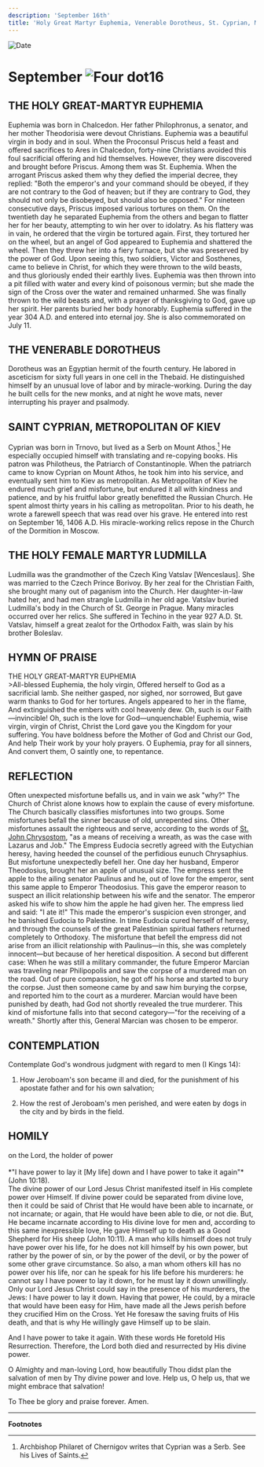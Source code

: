 ```yaml
---
description: 'September 16th'
title: 'Holy Great Martyr Euphemia, Venerable Dorotheus, St. Cyprian, Metropolitan of Kiev, Holy Martyr Ludmilla'
---
```


<RunningHead />
<Image src="/title-imprint.png" height={68} width={50} alt="Date" className="title-imprint"/>

# <div id="date">September <Image className="four-dot" src="/four-dot.png" height={15} width={15} alt="Four dot" />16</div>

## THE HOLY GREAT-MARTYR EUPHEMIA

Euphemia was born in Chalcedon. Her father Philophronus, a senator, and her mother Theodorisia were devout Christians. Euphemia was a beautiful virgin in body and in soul. When the Proconsul Priscus held a feast and offered sacrifices to Ares in Chalcedon, forty-nine Christians avoided this foul sacrificial offering and hid themselves. However, they were discovered and brought before Priscus. Among them was St. Euphemia. When the arrogant Priscus asked them why they defied the imperial decree, they replied: "Both the emperor's and your command should be obeyed, if they are not contrary to the God of heaven; but if they are contrary to God, they should not only be disobeyed, but should also be opposed." For nineteen consecutive days, Priscus imposed various tortures on them. On the twentieth day he separated Euphemia from the others and began to flatter her for her beauty, attempting to win her over to idolatry. As his flattery was in vain, he ordered that the virgin be tortured again. First, they tortured her on the wheel, but an angel of God appeared to Euphemia and shattered the wheel. Then they threw her into a fiery furnace, but she was preserved by the power of God. Upon seeing this, two soldiers, Victor and Sosthenes, came to believe in Christ, for which they were thrown to the wild beasts, and thus gloriously ended their earthly lives. Euphemia was then thrown into a pit filled with water and every kind of poisonous vermin; but she made the sign of the Cross over the water and remained unharmed. She was finally thrown to the wild beasts and, with a prayer of thanksgiving to God, gave up her spirit. Her parents buried her body honorably. Euphemia suffered in the year 304 A.D. and entered into eternal joy. She is also commemorated on July 11.

## THE VENERABLE DOROTHEUS

Dorotheus was an Egyptian hermit of the fourth century. He labored in asceticism for sixty full years in one cell in the Thebaid. He distinguished himself by an unusual love of labor and by miracle-working. During the day he built cells for the new monks, and at night he wove mats, never interrupting his prayer and psalmody.

## SAINT CYPRIAN, METROPOLITAN OF KIEV

Cyprian was born in Trnovo, but lived as a Serb on Mount Athos.[^1] He especially occupied himself with translating and re-copying books. His patron was Philotheus, the Patriarch of Constantinople. When the patriarch came to know Cyprian on Mount Athos, he took him into his service, and eventually sent him to Kiev as metropolitan. As Metropolitan of Kiev he endured much grief and misfortune, but endured it all with kindness and patience, and by his fruitful labor greatly benefitted the Russian Church. He spent almost thirty years in his calling as metropolitan. Prior to his death, he wrote a farewell speech that was read over his grave. He entered into rest on September 16, 1406 A.D. His miracle-working relics repose in the Church of the Dormition in Moscow.

## THE HOLY FEMALE MARTYR LUDMILLA

Ludmilla was the grandmother of the Czech King Vatslav [Wenceslaus]. She was married to the Czech Prince Borivoy. By her zeal for the Christian Faith, she brought many out of paganism into the Church. Her daughter-in-law hated her, and had men strangle Ludmilla in her old age. Vatslav buried Ludmilla's body in the Church of St. George in Prague. Many miracles occurred over her relics. She suffered in Techino in the year 927 A.D. St. Vatslav, himself a great zealot for the Orthodox Faith, was slain by his brother Boleslav.


## HYMN OF PRAISE
<div style={{textAlign:'center', color:'crimson', fontWeight:'bold'}}>
THE HOLY GREAT-MARTYR EUPHEMIA
</div>
>All-blessed Euphemia, the holy virgin,  
Offered herself to God as a sacrificial lamb.  
She neither gasped, nor sighed, nor sorrowed,  
But gave warm thanks to God for her tortures.  
Angels appeared to her in the flame,  
And extinguished the embers with cool heavenly dew.  
Oh, such is our Faith—invincible!  
Oh, such is the love for God—unquenchable!  
Euphemia, wise virgin, virgin of Christ,   
Christ the Lord gave you the Kingdom for your suffering.  
You have boldness before the Mother of God and Christ our God,  
And help Their work by your holy prayers.  
O Euphemia, pray for all sinners,  
And convert them, O saintly one, to repentance.  


## REFLECTION

Often unexpected misfortune befalls us, and in vain we ask "why?" The Church of Christ alone knows how to explain the cause of every misfortune. The Church basically classifies misfortunes into two groups. Some misfortunes befall the sinner because of old, unrepented sins. Other misfortunes assault the righteous and serve, according to the words of [St. John Chrysostom](/november/13th), "as a means of receiving a wreath, as was the case with Lazarus and Job." The Empress Eudocia secretly agreed with the Eutychian heresy, having heeded the counsel of the perfidious eunuch Chrysaphius. But misfortune unexpectedly befell her. One day her husband, Emperor Theodosius, brought her an apple of unusual size. The empress sent the apple to the ailing senator Paulinus and he, out of love for the emperor, sent this same apple to Emperor Theodosius. This gave the emperor reason to suspect an illicit relationship between his wife and the senator. The emperor asked his wife to show him the apple he had given her. The empress lied and said: "I ate it!" This made the emperor's suspicion even stronger, and he banished Eudocia to Palestine. In time Eudocia cured herself of heresy, and through the counsels of the great Palestinian spiritual fathers returned completely to Orthodoxy. The misfortune that befell the empress did not arise from an illicit relationship with Paulinus—in this, she was completely innocent—but because of her heretical disposition. A second but different case: When he was still a military commander, the future Emperor Marcian was traveling near Philipopolis and saw the corpse of a murdered man on the road. Out of pure compassion, he got off his horse and started to bury the corpse. Just then someone came by and saw him burying the corpse, and reported him to the court as a murderer. Marcian would have been punished by death, had God not shortly revealed the true murderer. This kind of misfortune falls into that second category—"for the receiving of a wreath." Shortly after this, General Marcian was chosen to be emperor.


## CONTEMPLATION

Contemplate God's wondrous judgment with regard to men (I Kings 14):

1. How Jeroboam's son became ill and died, for the punishment of his apostate father and for his own salvation;

2. How the rest of Jeroboam's men perished, and were eaten by dogs in the city and by birds in the field.


## HOMILY
<div style={{textAlign:'center', color:'crimson', fontWeight:'bold'}}>
on the Lord, the holder of power
</div>
<br />
<div style={{textAlign:'right'}}>
*"I have power to lay it [My life] down and I have power to take it again"* (John 10:18).
</div>
The divine power of our Lord Jesus Christ manifested itself in His complete power over Himself. If divine power could be separated from divine love, then it could be said of Christ that He would have been able to incarnate, or not incarnate; or again, that He would have been able to die, or not die. But, He became incarnate according to His divine love for men and, according to this same inexpressible love, He gave Himself up to death as a Good Shepherd for His sheep (John 10:11). A man who kills himself does not truly have power over his life, for he does not kill himself by his own power, but rather by the power of sin, or by the power of the devil, or by the power of some other grave circumstance. So also, a man whom others kill has no power over his life, nor can he speak for his life before his murderers: he cannot say I have power to lay it down, for he must lay it down unwillingly. Only our Lord Jesus Christ could say in the presence of his murderers, the Jews: I have power to lay it down. Having that power, He could, by a miracle that would have been easy for Him, have made all the Jews perish before they crucified Him on the Cross. Yet He foresaw the saving fruits of His death, and that is why He willingly gave Himself up to be slain.

And I have power to take it again. With these words He foretold His Resurrection. Therefore, the Lord both died and resurrected by His divine power.

O Almighty and man-loving Lord, how beautifully Thou didst plan the salvation of men by Thy divine power and love. Help us, O help us, that we might embrace that salvation!

To Thee be glory and praise forever. Amen.

---
**Footnotes**

[^1]: Archbishop Philaret of Chernigov writes that Cyprian was a Serb.  See his Lives of Saints.